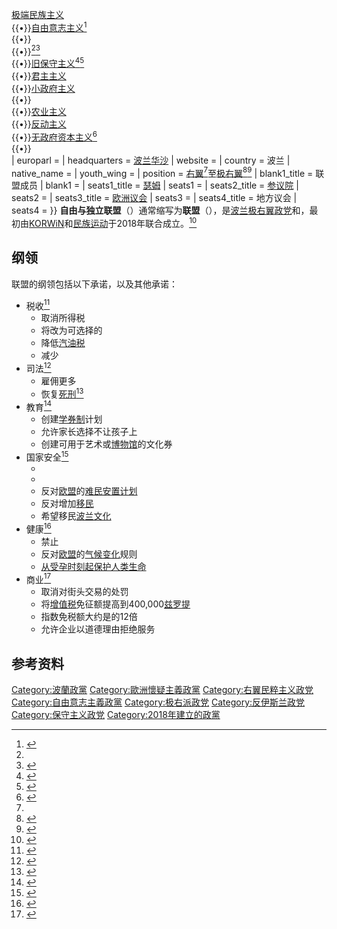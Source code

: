 {{Infobox political party
| name = 自由与独立联盟
| logo = Konfederacja.svg
| logo_size = 190
| colorcode = #122746
| leader1_title = 领导人
| leader1_name = {{plainlist|
*[[雅努什·可维英-米凯|雅努什·可维英-米凯]]
*{{le|罗伯特·温尼克|Robert Winnicki}}
*{{le|格热哥兹·布劳恩|Grzegorz Braun}}}}
| leader2_title = 主席
| leader2_name = {{le|雅库布·库列萨|Jakub Kulesza}}
| leader3_title = 副主席
| leader3_name = [[克齐斯茨托夫·博萨克|克齐斯茨托夫·博萨克]]
| foundation = 2018年12月6日<ref name="wprost.pl 10237205">{{cite web|url=https://www.wprost.pl/wybory-parlamentarne-2019/10237205/konfederacja-zostala-zarejestrowana-jako-partia-korwin-mikke-to-daje-nam-duze-plusy.html |title=Konfederacja zarejestrowana jako partia. Dlaczego to ważna decyzja? |language=pl |publisher=Wprost.pl |date=2019-07-26 |accessdate=2020-12-05}}</ref>
| ideology = '''多数：'''<br>[[自由意志保守主义|自由意志保守主义]]<br>[[经济自由主义|经济自由主义]]<br>[[民族保守主义|民族保守主义]]<br>[[右翼民粹主义|右翼民粹主义]]<ref>{{cite web|url=https://www.pressreader.com/germany/lubecker-nachrichten/20191012 |title=Data |publisher=Pressreader |date= 2019-10-12|accessdate=2020-12-05}}</ref><ref>{{cite web|url=https://www.deutschlandfunk.de/parlamentswahl-in-polen-weiter-wie-bisher.1939.de.html?drn:news_id=1058867 |title=Die Nachrichten |publisher=Deutschlandfunk.de |date= |accessdate=2020-12-05}}</ref><br/>[[反共主义|反共主义]]<br>[[反移民|反移民]]<br>[[对伊斯兰教的批评|反伊斯兰]]<br>[[硬欧洲怀疑主义|硬欧洲怀疑主义]]<ref name="PolandIn">{{Cite news |title=Anti-EU Block forms on the Polish right |work=PolandIn |publisher=Telewizja Polska |date=2019-03-01|accessdate=2020-12-05 |url=https://polandin.com/41550243/antieu-block-forms-on-the-polish-right}}</ref><br>'''内部派系：'''<br />{{•}}[[极端民族主义|极端民族主义]]<br />{{•}}[[自由意志主义|自由意志主义]]<ref>{{cite web|url=https://web.de/magazine/politik/soziale-versprechen-regenbogenpest-bedrohung-polen-wahl-34086856 |title=Soziale Versprechen und die "Regenbogenpest" als Bedrohung: Polen vor der Wahl |language=de |publisher=WEB.DE |date=2019-10-13 |accessdate=2020-12-05}}</ref><br />{{•}}{{le|波兰民族主义|Polish nationalism}}<br />{{•}}{{le|古自由意志主义|Paleolibertarianism}}<ref name="Chodakiewicz"/><ref name="Skwirczynski">{{cite news |first=Przemek |last=Skwirczynski |title=Poland back on her feet? |newspaper=TheCommentator |date=2015-11-05|accessdate=2020-12-05|url=http://www.thecommentator.com/article/6127/poland_back_on_her_feet}}</ref><br />{{•}}[[旧保守主义|旧保守主义]]<ref name="Chodakiewicz">{{Citation |first=Marek Jan |last=Chodakiewicz |title=Ushering in Poland’s Reagan Democrats |journal=SFPPR News & Analysis |date=2015-11-02 |accessdate=2020-12-05|publisher=Selous Foundation for Public Policy Research |url=http://sfppr.org/2015/11/ushering-in-polands-reagan-democrats/}}</ref><ref>{{cite web|title=Poland's president set for re-election despite radical candidates' gains|url=https://www.theguardian.com/world/2015/may/08/poland-president-election-candidates-bronislaw-komorowski|website=The Guardian|date=2015-05-08|accessdate=2020-12-05}}</ref><br />{{•}}[[君主主义|君主主义]]<br />{{•}}[[小政府主义|小政府主义]]<br />{{•}}{{le|天主教与政治|Political Catholicism|泛政治天主教主义}}<br />{{•}}[[农业主义|农业主义]]<br />{{•}}[[反动主义|反动主义]]<br />{{•}}[[无政府资本主义|无政府资本主义]]<ref>{{Cite web|last=|first=|date=|title=Wolnościowcy|url=http://xn--niepodlegy-i0b.pl/271/wolnosciowcy/|dead-url=no|archive-url=|archive-date=|access-date=2020-12-05|website=niepodległy.pl|language=pl}}</ref><br />{{•}}{{le|基督教民族主义|Christian nationalism}}<br>
| europarl = 
| headquarters = [[波兰|波兰]][[华沙|华沙]]
| website = {{URL|konfederacja.net}}
| country = 波兰
| native_name = {{lang|pl|Konfederacja Wolność i Niepodległość}}
| youth_wing = {{plainlist|
*{{le|全波兰青年|All-Polish Youth}}
*自由青年}}
| position = [[右翼|右翼]]<ref name="wprost.pl 10237205" />至[[极右翼|极右翼]]<ref>{{Cite news |author= David Brennan |title=Polish Far-Right Politicians Put Kippah on Official's Head During Holocaust Debate, Say Ministers 'Kneel Before the Jews' |newspaper=Newsweek |url=https://www.newsweek.com/poland-anti-semitism-kippah-debate-holocaust-restitution-compensation-1431339 |date=2019-05-21|accessdate=2020-12-05}}</ref><ref>{{Cite news |author=James Shotter |title=Polish nationalists protest at law on restitution of Jewish property |newspaper=Financial Times |date=2019-05-12|accessdate=2020-12-05 |url=https://www.ft.com/content/c47fcb02-749d-11e9-bbad-7c18c0ea0201}}</ref>
| blank1_title = 联盟成员
| blank1 = {{plainlist|
*[[KORWiN|KORWiN]]
*[[民族运动_(波兰)|民族运动]]
*[[波兰王室联合会|波兰王室联合会]]
*{{le|司机党|Party of Drivers}}
*{{le|基督教家庭联合会|Union of Christian Families}}}}
| seats1_title = [[瑟姆|瑟姆]]
| seats1 = {{Composition bar|11|460|hex=#122746}}
| seats2_title = [[参议院_(波兰)|参议院]]
| seats2 = {{Composition bar|0|100|hex=#122746}}
| seats3_title = [[欧洲议会|欧洲议会]]
| seats3 = {{Composition bar|0|51|hex=#122746}}
| seats4_title = 地方议会
| seats4 = {{Composition bar|0|552|hex=#122746}}
}}
'''自由与独立联盟'''（{{lang-pl|Konfederacja Wolność i Niepodległość}}）通常缩写为'''联盟'''（{{lang|pl|Konfederacja}}），是[[波兰|波兰]][[极右翼|极右翼]][[政党|政党]]和{{le|选举人名单|Electoral list}}，最初由[[KORWiN|KORWiN]]和[[民族运动_(波兰)|民族运动]]于2018年联合成立。<ref>{{cite web|url=https://dorzeczy.pl/kraj/86059/Laczy-nas-Polexit-Narodowcy-i-Korwin-Mikke-lacza-sily-przed-wyborami-do-PE.html|title="Łączy nas Polexit". Narodowcy i Korwin-Mikke łączą siły przed wyborami do PE|date=2018-12-06|accessdate=2020-12-05|website=Do Rzeczy}}</ref>

==纲领==
联盟的纲领包括以下承诺，以及其他承诺：
*税收<ref>{{cite web |title=“1000+” Powszechna ulga podatkowa |url=https://konfederacja.net/1000-powszechna-ulga-podatkowa/ |website=KONFEDERACJA |accessdate=2020-12-05 |language=pl}}</ref>
**取消所得税
**将{{le|社会保险局|Social Insurance Institution|社会保险费}}改为可选择的
**降低[[燃油税|汽油税]]
**减少{{le|政府开支|Government spending}}
*司法<ref>{{cite web |title=Szybkie i sprawiedliwe sądy |url=https://konfederacja.net/szybkie-i-sprawiedliwe-sady/ |website=KONFEDERACJA |accessdate=2020-12-05 |language=pl}}</ref>
**雇佣更多{{le|法官助理|Law clerk#Poland}}
**恢复[[死刑|死刑]]<ref>{{cite web |title=Partia Wolność znowu nawołuje do przywrócenia kary śmierci - społeczeństwo |url=https://www.wnp.pl/parlamentarny/spoleczenstwo/partia-wolnosc-znowu-nawoluje-do-przywrocenia-kary-smierci,36658.html |website=wnp.pl |accessdate=2020-12-05 |language=pl}}</ref>
*教育<ref>{{cite web |title=Bon oświatowy i kulturalny |url=https://konfederacja.net/bon-oswiatowy-i-kulturalny/ |website=KONFEDERACJA |accessdate=2020-12-05 |language=pl}}</ref>
**创建[[学券制|学券制]]计划
**允许家长选择不让孩子上{{le|性教育课|Sex education curriculum}}
**创建可用于艺术或[[博物馆|博物馆]]的文化券
*国家安全<ref>{{cite web |title=Bezpieczeństwo narodowe |url=https://konfederacja.net/bezpieczenstwo-narodowe/ |website=KONFEDERACJA |accessdate=2020-12-05 |language=pl}}</ref>
**{{le|波兰的枪支法律|Gun laws in Poland|允许持证平民拥有枪支}}
**{{le|波兰的核能|Nuclear energy in Poland|允许使用核能}}
**反对[[欧盟|欧盟]]的[[都柏林规则|难民安置计划]]
**反对增加[[移民|移民]]
**希望移民{{le|波兰化|Polonization|融入}}[[波兰文化|波兰文化]]
*健康<ref>{{cite web |title=Zdrowe życie |url=https://konfederacja.net/zdrowe-zycie/ |website=KONFEDERACJA |accessdate=2020-12-05 |language=pl}}</ref>
**禁止{{le|毒性殖民主义|Toxic colonialism|进口垃圾}}
**反对[[欧盟|欧盟]]的[[气候变化|气候变化]]规则
**[[反堕胎运动|从受孕时刻起保护人类生命]]
*商业<ref>{{cite web |title=Pakiet Polskiego Przedsiębiorcy |url=https://konfederacja.net/pakiet-polskiego-przedsiebiorcy/ |website=KONFEDERACJA |accessdate=2020-12-05 |language=pl}}</ref>
**取消对街头交易的处罚
**将[[增值税|增值税]]免征额提高到400,000[[兹罗提|兹罗提]]
**指数免税额大约是{{le|波兰最低工资|Minimum wage in Poland|最低工资}}的12倍
**允许企业以道德理由拒绝服务

==参考资料==
{{reflist}}

[[Category:波蘭政黨|Category:波蘭政黨]]
[[Category:歐洲懷疑主義政黨|Category:歐洲懷疑主義政黨]]
[[Category:右翼民粹主义政党|Category:右翼民粹主义政党]]
[[Category:自由意志主義政黨|Category:自由意志主義政黨]]
[[Category:极右派政党|Category:极右派政党]]
[[Category:反伊斯兰政党|Category:反伊斯兰政党]]
[[Category:保守主义政党|Category:保守主义政党]]
[[Category:2018年建立的政黨|Category:2018年建立的政黨]]